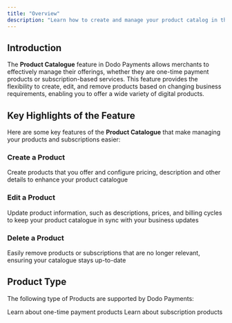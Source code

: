 ```yaml
---
title: "Overview"
description: "Learn how to create and manage your product catalog in the Admin Dashboard"
---
```


## **Introduction**

The **Product Catalogue** feature in Dodo Payments allows merchants to effectively manage their offerings, whether they are one-time payment products or subscription-based services. This feature provides the flexibility to create, edit, and remove products based on changing business requirements, enabling you to offer a wide variety of digital products.

## **Key Highlights of the Feature**

Here are some key features of the **Product Catalogue** that make managing your products and subscriptions easier:

### **Create a Product**

Create products that you offer and configure pricing, description and other details to enhance your product catalogue

### **Edit a Product**

Update product information, such as descriptions, prices, and billing cycles to keep your product catalogue in sync with your business updates

### **Delete a Product**

Easily remove products or subscriptions that are no longer relevant, ensuring your catalogue stays up-to-date

## **Product Type**

The following type of Products are supported by Dodo Payments:

<Card title="One Time Payment Products" horizontal icon="box" href="/features/product-catalog/one-time-payment-products">
    Learn about one-time payment products
</Card>

<Card title="Subscription Products" horizontal icon="repeat" href="/features/product-catalog/subscription">
    Learn about subscription products
</Card>